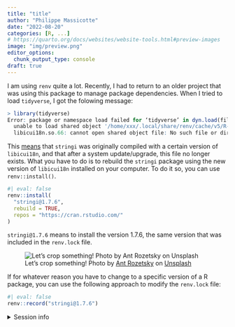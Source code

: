 ```yaml
---
title: "title"
author: "Philippe Massicotte"
date: "2022-08-20"
categories: [R, ...]
# https://quarto.org/docs/websites/website-tools.html#preview-images
image: "img/preview.png" 
editor_options: 
  chunk_output_type: console
draft: true
---
```


I am using `renv` quite a lot. Recently, I had to return to an older project that was using this package to manage package dependencies. When I tried to load `tidyverse`, I got the folowing message:

```r
> library(tidyverse)
Error: package or namespace load failed for ‘tidyverse’ in dyn.load(file, DLLpath = DLLpath, ...):
  unable to load shared object '/home/xxx/.local/share/renv/cache/v5/R-4.2/x86_64-pc-linux-gnu/stringi/1.7.6/bba431031d30789535745a9627ac9271/stringi/libs/stringi.so':
  libicui18n.so.66: cannot open shared object file: No such file or directory
```

This [means](https://github.com/rstudio/renv/issues/309) that `stringi` was originally compiled with a certain version of `libicui18n`, and that after a system update/upgrade, this file no longer exists. What you have to do is to rebuild the `stringi` package using the new version of `libicui18n` installed on your computer. To do it so, you can use `renv::install()`.

```r
#| eval: false
renv::install(
  "stringi@1.7.6",
  rebuild = TRUE,
  repos = "https://cran.rstudio.com/"
)
```

`stringi@1.7.6` means to install the version 1.7.6, the same version that was included in the `renv.lock` file.


![Let's crop something! Photo by <a href="https://unsplash.com/@rozetsky?utm_source=unsplash&utm_medium=referral&utm_content=creditCopyText">Ant Rozetsky</a> on <a href="https://unsplash.com/s/photos/crop?utm_source=unsplash&utm_medium=referral&utm_content=creditCopyText">Unsplash</a>](img/preview.png){fig-alt="Close up on a grain field" fig-align="center"}

If for whatever reason you have to change to a specific version of a R package, you can use the following approach to modify the `renv.lock` file:

```r
#| eval: false
renv::record("stringi@1.7.6")
```


<details>
  
<summary>Session info</summary>

```r
## Reproducibility info
options(width = 120)
devtools::session_info()
```

</details>


